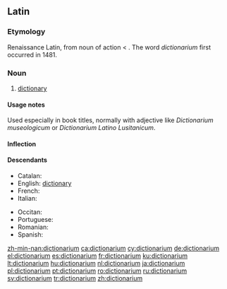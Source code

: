 ==Latin==

===Etymology===
Renaissance Latin, from noun of action {{suffix|dictio|alt1=dictiō|gloss1=speaking|arium|alt2=ārium|lang=la}} < {{term|dico|dīcō|say, speak|lang=la}}. The word ''dictionarium'' first occurred in 1481.

===Noun===
{{la-noun|dictiōnārium|dictionarii|dictiōnāriī|n|second}}

# [[dictionary]]

====Usage notes====
Used especially in book titles, normally with adjective like ''Dictionarium museologicum'' or ''Dictionarium Latino Lusitanicum''.

====Inflection====
{{la-decl-2nd-N|dictionari|dictiōnāri}}

====Descendants====
{{top2}}
* Catalan: {{l|ca|diccionari}}
* English: [[dictionary]]
* French: {{l|fr|dictionnaire}}
* Italian: {{l|it|dizionario}}
{{mid2}}
* Occitan: {{l|oc|diccionari}}
* Portuguese: {{l|pt|dicionario}}
* Romanian: {{l|ro|dicționar}}
* Spanish: {{l|es|diccionario}}

{{bottom}}

[[zh-min-nan:dictionarium]]
[[ca:dictionarium]]
[[cy:dictionarium]]
[[de:dictionarium]]
[[el:dictionarium]]
[[es:dictionarium]]
[[fr:dictionarium]]
[[ku:dictionarium]]
[[lt:dictionarium]]
[[hu:dictionarium]]
[[nl:dictionarium]]
[[ja:dictionarium]]
[[pl:dictionarium]]
[[pt:dictionarium]]
[[ro:dictionarium]]
[[ru:dictionarium]]
[[sv:dictionarium]]
[[tr:dictionarium]]
[[zh:dictionarium]]